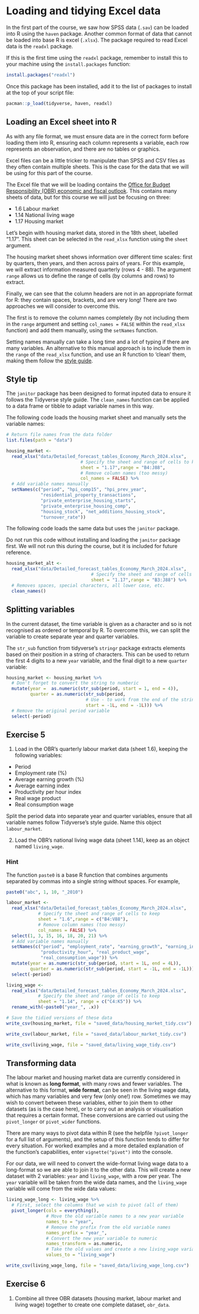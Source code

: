 # Loading and tidying Excel data

In the first part of the course, we saw how SPSS data (`.sav`) can be loaded into R using the `haven` package. Another common format of data that cannot be loaded into base R is excel (`.xlsx`). The package required to read Excel data is the `readxl` package. 

If this is the first time using the `readxl` package, remember to install this to your machine using the `install.packages` function:

```r
install.packages("readxl")
```

Once this package has been installed, add it to the list of packages to install at the top of your script file:

```r
pacman::p_load(tidyverse, haven, readxl)
```

## Loading an Excel sheet into R
As with any file format, we must ensure data are in the correct form before loading them into R, ensuring each column represents a variable, each row represents an observation, and there are no tables or graphics. 

Excel files can be a little tricker to manipulate than SPSS and CSV files as they often contain multiple sheets. This is the case for the data that we will be using for this part of the course.

The Excel file that we will be loading contains the [Office for Budget Responsibility (OBR) economic and fiscal outlook](https://view.officeapps.live.com/op/view.aspx?src=https%3A%2F%2Fobr.uk%2Fdocs%2Fdlm_uploads%2FDetailed_forecast_tables_Economy_March_2024.xlsx&wdOrigin=BROWSELINK). This contains many sheets of data, but for this course we will just be focusing on three:

- 1.6 Labour market
- 1.14 National living wage
- 1.17 Housing market

Let's begin with housing market data, stored in the 18th sheet, labelled "1.17". This sheet can be selected in the `read_xlsx` function using the `sheet` argument. 

The housing market sheet shows information over different time scales: first by quarters, then years, and then across pairs of years. For this example, we will extract information measured quarterly (rows 4 - 88). The argument `range` allows us to define the range of cells (by columns and rows) to extract.

Finally, we can see that the column headers are not in an appropriate format for R: they contain spaces, brackets, and are very long! There are two approaches we will consider to overcome this. 

The first is to remove the column names completely (by not including them in the `range` argument and setting `col_names = FALSE` within the `read_xlsx` function) and add them manually, using the `setNames` function.

Setting names manually can take a long time and a lot of typing if there are many variables. An alternative to this manual approach is to include them in the `range` of the `read_xlsx` function, and use an R function to 'clean' them, making them follow the [style guide](https://style.tidyverse.org/index.html).

:::{.callout-tip}
# Style tip

The `janitor` package has been designed to format inputed data to ensure it follows the Tidyverse style guide. The `clean_names` function can be applied to a data frame or tibble to adapt variable names in this way.
:::

The following code loads the housing market sheet and manually sets the variable names:

```r
# Return file names from the data folder
list.files(path = "data")

housing_market <- 
  read_xlsx("data/Detailed_forecast_tables_Economy_March_2024.xlsx",
                            # Specify the sheet and range of cells to keep
                            sheet = "1.17",range = "B4:J88", 
                            # Remove column names (too messy)
                            col_names = FALSE) %>% 
  # Add variable names manually
  setNames(c("period", "hpi_comp15", "hpi_prev_year", 
             "residential_property_transactions", 
             "private_enterprise_housing_starts",
             "private_enterprise_housing_comp", 
             "housing_stock", "net_additions_housing_stock",
             "turnover_rate"))
```

The following code loads the same data but uses the `janitor` package. 

:::{.callout-warning}
Do not run this code without installing and loading the `janitor` package first. We will not run this during the course, but it is included for future reference.
:::

```r
housing_market_alt <-
  read_xlsx("data/Detailed_forecast_tables_Economy_March_2024.xlsx",
                                # Specify the sheet and range of cells to keep
                                sheet = "1.17",range = "B3:J88") %>% 
  # Removes spaces, special characters, all lower case, etc.
  clean_names()
```

## Splitting variables 
In the current dataset, the time variable is given as a character and so is not recognised as ordered or temporal by R. To overcome this, we can split the variable to create separate year and quarter variables. 

The `str_sub` function from tidyverse's `stringr` package extracts elements based on their position in a string of characters. This can be used to return the first 4 digits to a new `year` variable, and the final digit to a new `quarter` variable:

```r
housing_market <- housing_market %>%
  # Don't forget to convert the string to numberic
  mutate(year =  as.numeric(str_sub(period, start = 1, end = 4)),
         quarter = as.numeric(str_sub(period, 
                              # Use - to work from the end of the string
                              start = -1L, end = -1L))) %>% 
  # Remove the original period variable
  select(-period)
```

## Exercise 5 {.unnumbered}
1. Load in the OBR's quarterly labour market data (sheet 1.6), keeping the following variables:

- Period 
- Employment rate (%)
- Average earning growth (%)
- Average earning index
- Productivity per hour index
- Real wage product 
- Real consumption wage

Split the period data into separate year and quarter variables, ensure that all variable names follow Tidyverse's style guide. Name this object `labour_market`. 

2. Load the OBR's national living wage data (sheet 1.14), keep as an object named `living_wage`. 

:::{.callout-tip}
### Hint

The function `paste0` is a base R function that combines arguments separated by commas into a single string without spaces. For example, 

```r
paste0("abc", 1, 10, "_2010")
```

:::

```r
labour_market <- 
  read_xlsx("data/Detailed_forecast_tables_Economy_March_2024.xlsx",
            # Specify the sheet and range of cells to keep
            sheet = "1.6",range = c("B4:V88"), 
            # Remove column names (too messy)
            col_names = FALSE) %>% 
  select(1, 3, 15, 16, 18, 20, 21) %>% 
  # Add variable names manually
  setNames(c("period", "employment_rate", "earning_growth", "earning_index", 
             "productivity_hour", "real_product_wage",
             "real_consumption_wage")) %>% 
  mutate(year = as.numeric(str_sub(period, start = 1L, end = 4L)),
         quarter = as.numeric(str_sub(period, start = -1L, end = -1L))) %>% 
  select(-period)

living_wage <- 
  read_xlsx("data/Detailed_forecast_tables_Economy_March_2024.xlsx",
            # Specify the sheet and range of cells to keep
            sheet = "1.14", range = c("C4:K5")) %>% 
  rename_with(~paste0("year_", .x))

# Save the tidied versions of these data
write_csv(housing_market, file = "saved_data/housing_market_tidy.csv")

write_csv(labour_market, file = "saved_data/labour_market_tidy.csv")

write_csv(living_wage, file = "saved_data/living_wage_tidy.csv")
```


## Transforming data
The labour market and housing market data are currently considered in what is known as **long format**, with many rows and fewer variables. The alternative to this format, **wide format**, can be seen in the living wage data, which has many variables and very few (only one!) row. Sometimes we may wish to convert between these variables, either to join them to other datasets (as is the case here), or to carry out an analysis or visualisation that requires a certain format. These conversions are carried out using the `pivot_longer` or `pivot_wider` functions. 

There are many ways to pivot data within R (see the helpfile `?pivot_longer` for a full list of arguments), and the setup of this function tends to differ for every situation. For worked examples and a more detailed explanation of the function's capabilities, enter `vignette("pivot")` into the console. 

For our data, we will need to convert the wide-format living wage data to a long-format so we are able to join it to the other data. This will create a new dataset with 2 variables: `year` and `living_wage`, with a row per year. The `year` variable will be taken from the wide data names, and the `living_wage` variable will come from the wide data values:

```r
living_wage_long <- living_wage %>% 
  # First, select the columns that we wish to pivot (all of them)
  pivot_longer(cols = everything(),
               # Move the old variable names to a new year variable
               names_to = "year",
               # Remove the prefix from the old variable names
               names_prefix = "year_",
               # Convert the new year variable to numeric
               names_transform = as.numeric,
               # Take the old values and create a new living_wage variable
               values_to = "living_wage")
```

```r
write_csv(living_wage_long, file = "saved_data/living_wage_long.csv")
```


## Exercise 6 {.unnumbered}
1. Combine all three OBR datasets (housing market, labour market and living wage) together to create one complete dataset, `obr_data`.



